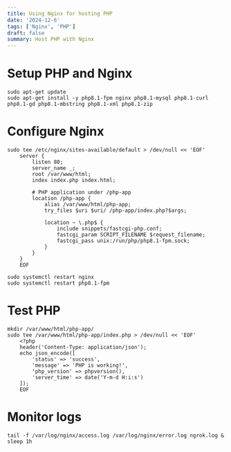 ```yaml
---
title: Using Nginx for hosting PHP
date: '2024-12-6'
tags: ['Nginx', 'PHP']
draft: false
summary: Host PHP with Nginx
---
```

# Setup PHP and Nginx
```
sudo apt-get update
sudo apt-get install -y php8.1-fpm nginx php8.1-mysql php8.1-curl php8.1-gd php8.1-mbstring php8.1-xml php8.1-zip
```
# Configure Nginx
```
sudo tee /etc/nginx/sites-available/default > /dev/null << 'EOF'
    server {
        listen 80;
        server_name _;
        root /var/www/html;
        index index.php index.html;

        # PHP application under /php-app
        location /php-app {
            alias /var/www/html/php-app;
            try_files $uri $uri/ /php-app/index.php?$args;

            location ~ \.php$ {
                include snippets/fastcgi-php.conf;
                fastcgi_param SCRIPT_FILENAME $request_filename;
                fastcgi_pass unix:/run/php/php8.1-fpm.sock;
            }
        }
    }
    EOF

sudo systemctl restart nginx
sudo systemctl restart php8.1-fpm
```
# Test PHP
```
mkdir /var/www/html/php-app/
sudo tee /var/www/html/php-app/index.php > /dev/null << 'EOF'
    <?php
    header('Content-Type: application/json');
    echo json_encode([
        'status' => 'success',
        'message' => 'PHP is working!',
        'php_version' => phpversion(),
        'server_time' => date('Y-m-d H:i:s')
    ]);
    EOF
```
# Monitor logs
```
tail -f /var/log/nginx/access.log /var/log/nginx/error.log ngrok.log &
sleep 1h
```
